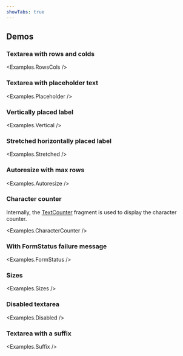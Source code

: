 ```yaml
---
showTabs: true
---
```



## Demos

### Textarea with rows and colds

<Examples.RowsCols />

### Textarea with placeholder text

<Examples.Placeholder />

### Vertically placed label

<Examples.Vertical />

### Stretched horizontally placed label

<Examples.Stretched />

### Autoresize with max rows

<Examples.Autoresize />

### Character counter

Internally, the [TextCounter](uilib/components/fragments/text-counter/) fragment is used to display the character counter.

<Examples.CharacterCounter />

### With FormStatus failure message

<Examples.FormStatus />

### Sizes

<Examples.Sizes />

### Disabled textarea

<Examples.Disabled />

### Textarea with a suffix

<Examples.Suffix />
